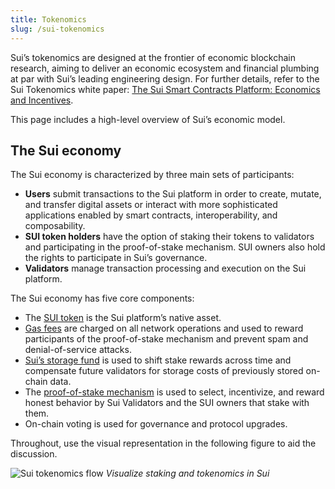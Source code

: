 ```yaml
---
title: Tokenomics
slug: /sui-tokenomics
---
```


Sui’s tokenomics are designed at the frontier of economic blockchain research, aiming to deliver an economic ecosystem and financial plumbing at par with Sui’s leading engineering design. For further details, refer to the Sui Tokenomics white paper: [The Sui Smart Contracts Platform: Economics and Incentives](https://github.com/MystenLabs/sui/blob/main/doc/paper/tokenomics.pdf).

This page includes a high-level overview of Sui’s economic model.

## The Sui economy

The Sui economy is characterized by three main sets of participants:

- **Users** submit transactions to the Sui platform in order to create, mutate, and transfer digital assets or interact with more sophisticated applications enabled by smart contracts, interoperability, and composability.
- **SUI token holders** have the option of staking their tokens to validators and participating in the proof-of-stake mechanism. SUI owners also hold the rights to participate in Sui’s governance.
- **Validators** manage transaction processing and execution on the Sui platform.

The Sui economy has five core components:

- The [SUI token](../economics/sui-token.mdx) is the Sui platform’s native asset.
- [Gas fees](../economics/gas-pricing.mdx) are charged on all network operations and used to reward participants of the proof-of-stake mechanism and prevent spam and denial-of-service attacks.
- [Sui’s storage fund](../economics/sui-storage-fund.mdx) is used to shift stake rewards across time and compensate future validators for storage costs of previously stored on-chain data.
- The [proof-of-stake mechanism](../economics/proof-of-stake.mdx) is used to select, incentivize, and reward honest behavior by Sui Validators and the SUI owners that stake with them.
- On-chain voting is used for governance and protocol upgrades.

Throughout, use the visual representation in the following figure to aid the discussion.

![Sui tokenomics flow](/img/sui-tokenomics-flow.png "See staking and tokenomics in Sui")
_Visualize staking and tokenomics in Sui_

